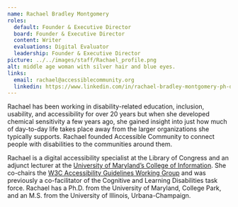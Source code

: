 ```yaml
---
name: Rachael Bradley Montgomery
roles:
  default: Founder & Executive Director
  board: Founder & Executive Director
  content: Writer
  evaluations: Digital Evaluator
  leadership: Founder & Executive Director
picture: ../../images/staff/Rachael_profile.png
alt: middle age woman with silver hair and blue eyes.
links:
  email: rachael@accessiblecommunity.org
  linkedin: https://www.linkedin.com/in/rachael-bradley-montgomery-ph-d-6847144/
---
```


Rachael has been working in disability-related education, inclusion, usability, and accessibility for over 20 years but when she developed chemical sensitivity a few years ago, she gained insight into just how much of day-to-day life takes place away from the larger organizations she typically supports. Rachael founded Accessible Community to connect people with disabilities to the communities around them.

Rachael is a digital accessibility specialist at the Library of Congress and an adjunct lecturer at the [University of Maryland’s College of Information](https://ischool.umd.edu/). She co-chairs the [W3C Accessibility Guidelines Working Group](https://www.w3.org/WAI/about/groups/agwg/) and was previously a co-facilitator of the Cognitive and Learning Disabilities task force. Rachael has a Ph.D. from the University of Maryland, College Park, and an M.S. from the University of Illinois, Urbana-Champaign.
